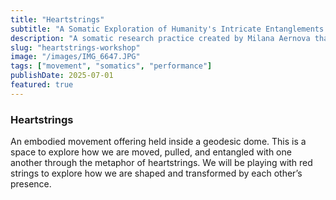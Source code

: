 ```yaml
---
title: "Heartstrings"
subtitle: "A Somatic Exploration of Humanity's Intricate Entanglements Through Movement"
description: "A somatic research practice created by Milana Aernova that weaves together movement and red string to explore the depths of human connection and our intricate entanglements with the world around us."
slug: "heartstrings-workshop"
image: "/images/IMG_6647.JPG"
tags: ["movement", "somatics", "performance"]
publishDate: 2025-07-01
featured: true
---
```


### Heartstrings

An embodied movement offering held inside a geodesic dome. This is a space to explore how we are moved, pulled, and entangled with one another through the metaphor of heartstrings. We will be playing with red strings to explore how we are shaped and transformed by each other’s presence.